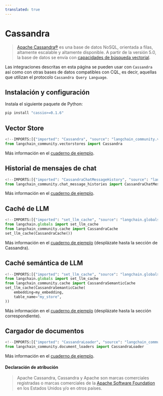 ```yaml
---
translated: true
---
```


# Cassandra

> [Apache Cassandra®](https://cassandra.apache.org/) es una base de datos NoSQL, orientada a filas, altamente escalable y altamente disponible.
> A partir de la versión 5.0, la base de datos se envía con [capacidades de búsqueda vectorial](https://cassandra.apache.org/doc/trunk/cassandra/vector-search/overview.html).

Las integraciones descritas en esta página se pueden usar con `Cassandra` así como con otras bases de datos compatibles con CQL, es decir, aquellas que utilizan el protocolo `Cassandra Query Language`.

## Instalación y configuración

Instala el siguiente paquete de Python:

```bash
pip install "cassio>=0.1.6"
```

## Vector Store

```python
<!--IMPORTS:[{"imported": "Cassandra", "source": "langchain_community.vectorstores", "docs": "https://api.python.langchain.com/en/latest/vectorstores/langchain_community.vectorstores.cassandra.Cassandra.html", "title": "Cassandra"}]-->
from langchain_community.vectorstores import Cassandra
```

Más información en el [cuaderno de ejemplo](/docs/integrations/vectorstores/cassandra).

## Historial de mensajes de chat

```python
<!--IMPORTS:[{"imported": "CassandraChatMessageHistory", "source": "langchain_community.chat_message_histories", "docs": "https://api.python.langchain.com/en/latest/chat_message_histories/langchain_community.chat_message_histories.cassandra.CassandraChatMessageHistory.html", "title": "Cassandra"}]-->
from langchain_community.chat_message_histories import CassandraChatMessageHistory
```

Más información en el [cuaderno de ejemplo](/docs/integrations/memory/cassandra_chat_message_history).

## Caché de LLM

```python
<!--IMPORTS:[{"imported": "set_llm_cache", "source": "langchain.globals", "docs": "https://api.python.langchain.com/en/latest/globals/langchain.globals.set_llm_cache.html", "title": "Cassandra"}, {"imported": "CassandraCache", "source": "langchain_community.cache", "docs": "https://api.python.langchain.com/en/latest/cache/langchain_community.cache.CassandraCache.html", "title": "Cassandra"}]-->
from langchain.globals import set_llm_cache
from langchain_community.cache import CassandraCache
set_llm_cache(CassandraCache())
```

Más información en el [cuaderno de ejemplo](/docs/integrations/llms/llm_caching#cassandra-caches) (desplázate hasta la sección de Cassandra).

## Caché semántica de LLM

```python
<!--IMPORTS:[{"imported": "set_llm_cache", "source": "langchain.globals", "docs": "https://api.python.langchain.com/en/latest/globals/langchain.globals.set_llm_cache.html", "title": "Cassandra"}, {"imported": "CassandraSemanticCache", "source": "langchain_community.cache", "docs": "https://api.python.langchain.com/en/latest/cache/langchain_community.cache.CassandraSemanticCache.html", "title": "Cassandra"}]-->
from langchain.globals import set_llm_cache
from langchain_community.cache import CassandraSemanticCache
set_llm_cache(CassandraSemanticCache(
    embedding=my_embedding,
    table_name="my_store",
))
```

Más información en el [cuaderno de ejemplo](/docs/integrations/llms/llm_caching#cassandra-caches) (desplázate hasta la sección correspondiente).

## Cargador de documentos

```python
<!--IMPORTS:[{"imported": "CassandraLoader", "source": "langchain_community.document_loaders", "docs": "https://api.python.langchain.com/en/latest/document_loaders/langchain_community.document_loaders.cassandra.CassandraLoader.html", "title": "Cassandra"}]-->
from langchain_community.document_loaders import CassandraLoader
```

Más información en el [cuaderno de ejemplo](/docs/integrations/document_loaders/cassandra).

#### Declaración de atribución

> Apache Cassandra, Cassandra y Apache son marcas comerciales registradas o marcas comerciales de
> la [Apache Software Foundation](http://www.apache.org/) en los Estados Unidos y/o en otros países.
